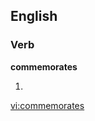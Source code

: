 ==English==

===Verb===
'''commemorates'''

# {{third-person singular of|[[commemorate]]}}

[[vi:commemorates]]